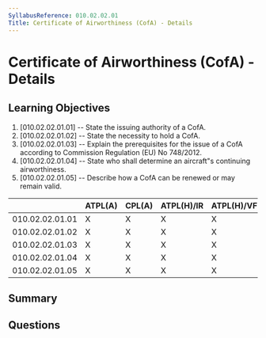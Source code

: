 ```yaml
---
SyllabusReference: 010.02.02.01
Title: Certificate of Airworthiness (CofA) - Details
---
```


# Certificate of Airworthiness (CofA) - Details

## Learning Objectives

1. [010.02.02.01.01] -- State the issuing authority of a CofA.
2. [010.02.02.01.02] -- State the necessity to hold a CofA.
3. [010.02.02.01.03] -- Explain the prerequisites for the issue of a CofA
   according to Commission Regulation (EU) No 748/2012.
4. [010.02.02.01.04] -- State who shall determine an aircraft"s continuing
   airworthiness.
5. [010.02.02.01.05] -- Describe how a CofA can be renewed or may remain valid.

|                 | ATPL(A) | CPL(A) | ATPL(H)/IR | ATPL(H)/VFR | CPL(H) | IR  | CBIR(A) |
| --------------- | ------- | ------ | ---------- | ----------- | ------ | --- | ------- |
| 010.02.02.01.01 | X       | X      | X          | X           | X      |     |         |
| 010.02.02.01.02 | X       | X      | X          | X           | X      |     |         |
| 010.02.02.01.03 | X       | X      | X          | X           | X      |     |         |
| 010.02.02.01.04 | X       | X      | X          | X           | X      |     |         |
| 010.02.02.01.05 | X       | X      | X          | X           | X      |     |         |

## Summary

## Questions
